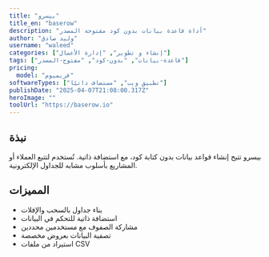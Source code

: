 ---
title: "بيسرو"
title_en: "baserow"
description: "أداة قاعدة بيانات بدون كود مفتوحة المصدر"
author: "وليد صادق"
username: "waleed"
categories: ["إنشاء و تطوير", "إدارة الأعمال"]
tags: ["قاعدة-بيانات", "بدون-كود", "مفتوح-المصدر"]
pricing:
  model: "فريميوم"
softwareTypes: ["تطبيق ويب", "مستضاف ذاتيًا"]
publishDate: "2025-04-07T21:08:00.317Z"
heroImage: ""
toolUrl: "https://baserow.io"
---
## نبذة
بيسرو تتيح إنشاء قواعد بيانات بدون كتابة كود، مع استضافة ذاتية. تُستخدم لتتبع العملاء أو المشاريع بأسلوب مشابه للجداول الإلكترونية.

## المميزات
- بناء جداول بالسحب والإفلات
- استضافة ذاتية للتحكم في البيانات
- مشاركة الصفوف مع مستخدمين محددين
- تصفية البيانات بعروض مخصصة
- استيراد من ملفات CSV
